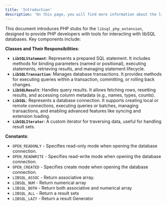 ```yaml
---
title: 'Introduction'
description: 'On this page, you will find more information about the libSQL PHP classes and available functions.'
---
```




This document introduces PHP stubs for the `libsql_php_extension`, designed to provide PHP developers with tools for interacting with libSQL databases. Key components include:

**Classes and Their Responsibilities**:
   - **`LibSQLStatement`**: Represents a prepared SQL statement. It includes methods for binding parameters (named or positional), executing statements, retrieving results, and managing statement lifecycle.
   - **`LibSQLTransaction`**: Manages database transactions. It provides methods for executing queries within a transaction, committing, or rolling back changes.
   - **`LibSQLResult`**: Handles query results. It allows fetching rows, resetting results, and accessing column metadata (e.g., names, types, counts).
   - **`LibSQL`**: Represents a database connection. It supports creating local or remote connections, executing queries or batches, managing transactions, and enabling advanced features like syncing and extension loading.
   - **`LibSQLIterator`**: A custom iterator for traversing data, useful for handling result sets.

**Constants**:
   - `OPEN_READONLY` - Specifies read-only mode when opening the database connection.
   - `OPEN_READWRITE` - Specifies read-write mode when opening the database connection.
   - `OPEN_CREATED` - Specifies create mode when opening the database connection.
   - `LIBSQL_ASSOC` - Return associative array.
   - `LIBSQL_NUM` - Return numerical array
   - `LIBSQL_BOTH` - Return both associative and numerical array
   - `LIBSQL_ALL` - Return a result sets
   - `LIBSQL_LAZY` - Return a result Generator
